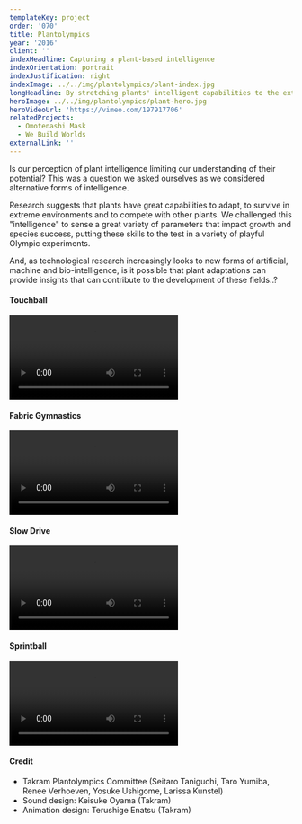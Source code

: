 ```yaml
---
templateKey: project
order: '070'
title: Plantolympics
year: '2016'
client: ''
indexHeadline: Capturing a plant-based intelligence
indexOrientation: portrait
indexJustification: right
indexImage: ../../img/plantolympics/plant-index.jpg
longHeadline: By stretching plants' intelligent capabilities to the extreme, Plantolympics looks for fresh insights into the new forms of artifician and machine intelligence
heroImage: ../../img/plantolympics/plant-hero.jpg
heroVideoUrl: 'https://vimeo.com/197917706'
relatedProjects:
  - Omotenashi Mask
  - We Build Worlds
externalLink: ''
---
```


Is our perception of plant intelligence limiting our understanding of their potential? This was a question we asked ourselves as we considered alternative forms of intelligence.

Research suggests that plants have great capabilities to adapt, to survive in extreme environments and to compete with other plants. We challenged this "intelligence" to sense a great variety of parameters that impact growth and species success, putting these skills to the test in a variety of playful Olympic experiments.

And, as technological research increasingly looks to new forms of artificial, machine and bio-intelligence, is it possible that plant adaptations can provide insights that can contribute to the development of these fields..?

#### Touchball

<video src="../../img/plantolympics/plant-1.mp4" autoplay loop></video>

#### Fabric Gymnastics

<video src="../../img/plantolympics/plant-2.mp4" autoplay loop></video>

#### Slow Drive

<video src="../../img/plantolympics/plant-3.mp4" autoplay loop></video>

#### Sprintball

<video src="../../img/plantolympics/plant-4.mp4" autoplay loop></video>

#### Credit

- Takram Plantolympics Committee (Seitaro Taniguchi, Taro Yumiba, Renee Verhoeven, Yosuke Ushigome, Larissa Kunstel)
- Sound design: Keisuke Oyama (Takram)
- Animation design: Terushige Enatsu (Takram)
